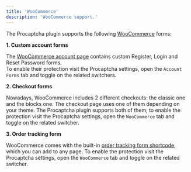 ```yaml
---
title: 'WooCommerce'
description: 'WooCommerce support.'
---
```


The Procaptcha plugin supports the following [WooCommerce](https://wordpress.org/plugins/woocommerce/) forms:

**1. Custom account forms**

The [WooCommerce account page](https://woocommerce.com/document/the-my-account-page/) contains custom Register, Login and Reset Password forms.   
To enable their protection visit the Procaptcha settings, open the `Account Forms` tab and toggle on the related switchers.

**2. Checkout forms**

Nowadays, WooCommerce includes 2 different checkouts: the classic one and the blocks one. The checkout page uses one of them depending on your theme.
The Procaptcha plugin supports both of them; to enable the protection visit the Procaptcha settings, open the `WooCommerce` tab and toggle on the related switcher.

**3. Order tracking form**

WooCommerce comes with the built-in [order tracking form shortcode](https://woocommerce.com/document/woocommerce-shortcodes/), which you can add to any page.
To enable the protection visit the Procaptcha settings, open the `WooCommerce` tab and toggle on the related switcher.

